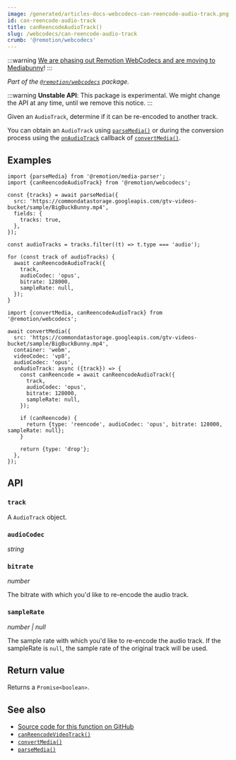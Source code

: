 ```yaml
---
image: /generated/articles-docs-webcodecs-can-reencode-audio-track.png
id: can-reencode-audio-track
title: canReencodeAudioTrack()
slug: /webcodecs/can-reencode-audio-track
crumb: '@remotion/webcodecs'
---
```


:::warning
[We are phasing out Remotion WebCodecs and are moving to Mediabunny](/blog/mediabunny)!
:::

_Part of the [`@remotion/webcodecs`](/docs/webcodecs) package._

:::warning
**Unstable API**: This package is experimental. We might change the API at any time, until we remove this notice.
:::

Given an `AudioTrack`, determine if it can be re-encoded to another track.

You can obtain an `AudioTrack` using [`parseMedia()`](/docs/media-parser/parse-media) or during the conversion process using the [`onAudioTrack`](/docs/webcodecs/convert-media#onaudiotrack) callback of [`convertMedia()`](/docs/webcodecs/convert-media).

## Examples

```tsx twoslash title="Check if audio tracks can be re-encoded to Opus"
import {parseMedia} from '@remotion/media-parser';
import {canReencodeAudioTrack} from '@remotion/webcodecs';

const {tracks} = await parseMedia({
  src: 'https://commondatastorage.googleapis.com/gtv-videos-bucket/sample/BigBuckBunny.mp4',
  fields: {
    tracks: true,
  },
});

const audioTracks = tracks.filter((t) => t.type === 'audio');

for (const track of audioTracks) {
  await canReencodeAudioTrack({
    track,
    audioCodec: 'opus',
    bitrate: 128000,
    sampleRate: null,
  });
}
```

```tsx twoslash title="Convert an audio track to Opus, otherwise drop it"
import {convertMedia, canReencodeAudioTrack} from '@remotion/webcodecs';

await convertMedia({
  src: 'https://commondatastorage.googleapis.com/gtv-videos-bucket/sample/BigBuckBunny.mp4',
  container: 'webm',
  videoCodec: 'vp8',
  audioCodec: 'opus',
  onAudioTrack: async ({track}) => {
    const canReencode = await canReencodeAudioTrack({
      track,
      audioCodec: 'opus',
      bitrate: 128000,
      sampleRate: null,
    });

    if (canReencode) {
      return {type: 'reencode', audioCodec: 'opus', bitrate: 128000, sampleRate: null};
    }

    return {type: 'drop'};
  },
});
```

## API

### `track`

A `AudioTrack` object.

### `audioCodec`

_string_ <TsType type="ConvertMediaAudioCodec" source="@remotion/webcodecs" />

### `bitrate`

_number_

The bitrate with which you'd like to re-encode the audio track.

### `sampleRate`

_number | null_

The sample rate with which you'd like to re-encode the audio track. If the sampleRate is `null`, the sample rate of the original track will be used.

## Return value

Returns a `Promise<boolean>`.

## See also

- [Source code for this function on GitHub](https://github.com/remotion-dev/remotion/blob/main/packages/webcodecs/src/can-reencode-audio-track.ts)
- [`canReencodeVideoTrack()`](/docs/webcodecs/can-reencode-video-track)
- [`convertMedia()`](/docs/webcodecs/convert-media)
- [`parseMedia()`](/docs/media-parser/parse-media)
